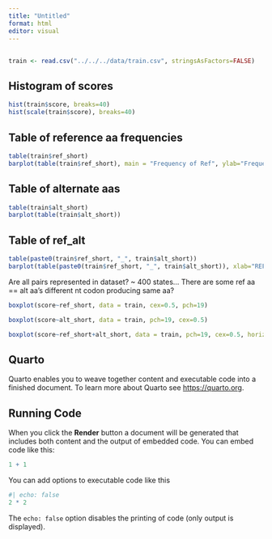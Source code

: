 ```yaml
---
title: "Untitled"
format: html
editor: visual
---
```


## 

```r
train <- read.csv("../../../data/train.csv", stringsAsFactors=FALSE)
```

## Histogram of scores

```r
hist(train$score, breaks=40)
hist(scale(train$score), breaks=40)
```
## Table of reference aa frequencies

```r
table(train$ref_short)
barplot(table(train$ref_short), main = "Frequency of Ref", ylab="Frequency", xlab="AA")
```
## Table of alternate aas

```r
table(train$alt_short)
barplot(table(train$alt_short))
```

## Table of ref_alt

```r
table(paste0(train$ref_short, "_", train$alt_short))
barplot(table(paste0(train$ref_short, "_", train$alt_short)), xlab="REF-ALT Pair", ylab="Frequency", horiz = TRUE, las=2, cex.names=0.5)

```

Are all pairs represented in dataset?  ~ 400 states...
There are some ref aa == alt aa's different nt codon producing same aa?

```r
boxplot(score~ref_short, data = train, cex=0.5, pch=19)
```

```r
boxplot(score~alt_short, data = train, pch=19, cex=0.5)
```

```r
boxplot(score~ref_short+alt_short, data = train, pch=19, cex=0.5, horizontal = TRUE, las=2, cex.axis=0.5)
```

## Quarto

Quarto enables you to weave together content and executable code into a finished document. To learn more about Quarto see <https://quarto.org>.

## Running Code

When you click the **Render** button a document will be generated that includes both content and the output of embedded code. You can embed code like this:

```r
1 + 1
```

You can add options to executable code like this

```r
#| echo: false
2 * 2
```

The `echo: false` option disables the printing of code (only output is displayed).
